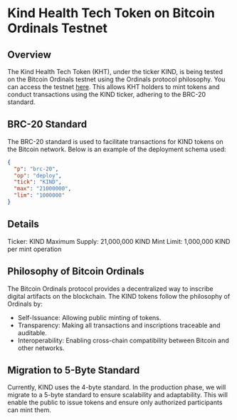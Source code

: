 # Kind Health Tech Token on Bitcoin Ordinals Testnet

## Overview

The Kind Health Tech Token (KHT), under the ticker KIND, is being tested on the Bitcoin Ordinals testnet using the Ordinals protocol philosophy. You can access the testnet [here](https://testnet.unisat.io/brc20/KIND). This allows KHT holders to mint tokens and conduct transactions using the KIND ticker, adhering to the BRC-20 standard.

## BRC-20 Standard

The BRC-20 standard is used to facilitate transactions for KIND tokens on the Bitcoin network. Below is an example of the deployment schema used:

```json
{
  "p": "brc-20",
  "op": "deploy",
  "tick": "KIND",
  "max": "21000000",
  "lim": "1000000"
}
```

## Details

Ticker: KIND
Maximum Supply: 21,000,000 KIND
Mint Limit: 1,000,000 KIND per mint operation

## Philosophy of Bitcoin Ordinals

The Bitcoin Ordinals protocol provides a decentralized way to inscribe digital artifacts on the blockchain. The KIND tokens follow the philosophy of Ordinals by:

- Self-Issuance: Allowing public minting of tokens.
- Transparency: Making all transactions and inscriptions traceable and auditable.
- Interoperability: Enabling cross-chain compatibility between Bitcoin and other networks.

## Migration to 5-Byte Standard

Currently, KIND uses the 4-byte standard. In the production phase, we will migrate to a 5-byte standard to ensure scalability and adaptability. This will enable the public to issue tokens and ensure only authorized participants can mint them.
